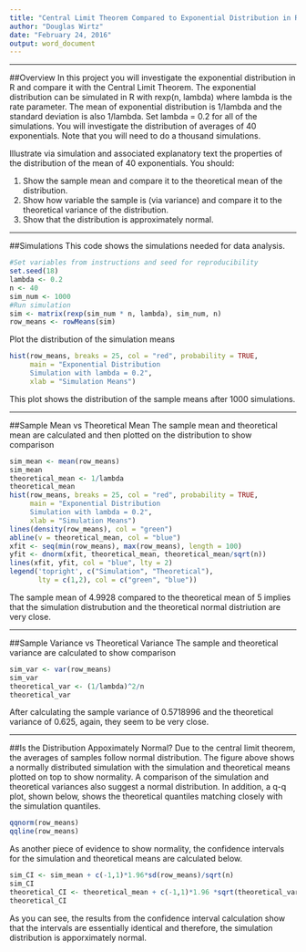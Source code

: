 ```yaml
---
title: "Central Limit Theorem Compared to Exponential Distribution in R -- Part 1"
author: "Douglas Wirtz"
date: "February 24, 2016"
output: word_document
---
```


*** 

##Overview
In this project you will investigate the exponential distribution in R and compare it with the Central Limit Theorem. The exponential distribution can be simulated in R with rexp(n, lambda) where lambda is the rate parameter. The mean of exponential distribution is 1/lambda and the standard deviation is also 1/lambda. Set lambda = 0.2 for all of the simulations. You will investigate the distribution of averages of 40 exponentials. Note that you will need to do a thousand simulations.

Illustrate via simulation and associated explanatory text the properties of the distribution of the mean of 40 exponentials. You should:

1. Show the sample mean and compare it to the theoretical mean of the distribution.
2. Show how variable the sample is (via variance) and compare it to the theoretical variance of the distribution.
3. Show that the distribution is approximately normal.

***

##Simulations
This code shows the simulations needed for data analysis.
```r
#Set variables from instructions and seed for reproducibility
set.seed(18)
lambda <- 0.2
n <- 40
sim_num <- 1000
#Run simulation
sim <- matrix(rexp(sim_num * n, lambda), sim_num, n)
row_means <- rowMeans(sim)
```
Plot the distribution of the simulation means
```r
hist(row_means, breaks = 25, col = "red", probability = TRUE,
     main = "Exponential Distribution
     Simulation with lambda = 0.2",
     xlab = "Simulation Means")
```
This plot shows the distribution of the sample means after 1000 simulations.

***

##Sample Mean vs Theoretical Mean
The sample mean and theoretical mean are calculated and then plotted on the distribution to show comparison
```r
sim_mean <- mean(row_means)
sim_mean
theoretical_mean <- 1/lambda
theoretical_mean
hist(row_means, breaks = 25, col = "red", probability = TRUE,
     main = "Exponential Distribution 
     Simulation with lambda = 0.2",
     xlab = "Simulation Means")
lines(density(row_means), col = "green")
abline(v = theoretical_mean, col = "blue")
xfit <- seq(min(row_means), max(row_means), length = 100)
yfit <- dnorm(xfit, theoretical_mean, theoretical_mean/sqrt(n))
lines(xfit, yfit, col = "blue", lty = 2)
legend('topright', c("Simulation", "Theoretical"),
       lty = c(1,2), col = c("green", "blue"))
```

The sample mean of 4.9928 compared to the theoretical mean of 5 implies that the simulation distrubution and the theoretical normal distriution are very close.

***

##Sample Variance vs Theoretical Variance
The sample and theoretical variance are calculated to show comparison
```r
sim_var <- var(row_means)
sim_var
theoretical_var <- (1/lambda)^2/n
theoretical_var
```

After calculating the sample variance of 0.5718996 and the theoretical variance of 0.625, again, they seem to be very close.

***

##Is the Distribution Appoximately Normal?
Due to the central limit theorem, the averages of samples follow normal distribution. The figure above shows a normally distributed simulation with the simulation and theoretical means plotted on top to show normality. A comparison of the simulation and theoretical variances also suggest a normal distribution. In addition, a q-q plot, shown below, shows the theoretical quantiles matching closely with the simulation quantiles.
```r
qqnorm(row_means)
qqline(row_means)
```

As another piece of evidence to show normality, the confidence intervals for the simulation and theoretical means are calculated below.
```r
sim_CI <- sim_mean + c(-1,1)*1.96*sd(row_means)/sqrt(n)
sim_CI
theoretical_CI <- theoretical_mean + c(-1,1)*1.96 *sqrt(theoretical_var)/sqrt(n)
theoretical_CI
```

As you can see, the results from the confidence interval calculation show that the intervals are essentially identical and therefore, the simulation distribution is apporximately normal.